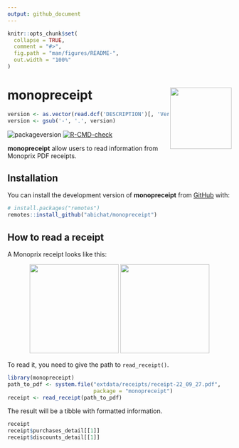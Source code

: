 ```yaml
---
output: github_document
---
```


<!-- README.md is generated from README.Rmd. Please edit that file -->

```r
knitr::opts_chunk$set(
  collapse = TRUE,
  comment = "#>",
  fig.path = "man/figures/README-",
  out.width = "100%"
)
```

# monopreceipt <img src="man/figures/logo.png" align="right" height="138" />

```r
version <- as.vector(read.dcf('DESCRIPTION')[, 'Version'])
version <- gsub('-', '.', version)
```

<!-- badges: start -->
![packageversion](https://img.shields.io/badge/version-`r version`-orange.svg)
[![R-CMD-check](https://github.com/abichat/monopreceipt/actions/workflows/R-CMD-check.yaml/badge.svg)](https://github.com/abichat/monopreceipt/actions/workflows/R-CMD-check.yaml)
<!-- badges: end -->

**monopreceipt** allow users to read information from Monoprix PDF receipts.

## Installation

You can install the development version of **monopreceipt** from [GitHub](https://github.com/) with:

``` r
# install.packages("remotes")
remotes::install_github("abichat/monopreceipt")
```

## How to read a receipt

A Monoprix receipt looks like this:

<p align="center">
<img src="inst/img/receipt-22_09_27-p1.jpg" width=200/>   <img src="inst/img/receipt-22_09_27-p2.jpg" width=200/>
</p>

To read it, you need to give the path to `read_receipt()`.

```r
library(monopreceipt)
path_to_pdf <- system.file("extdata/receipts/receipt-22_09_27.pdf", 
                           package = "monopreceipt")
receipt <- read_receipt(path_to_pdf)
```

The result will be a tibble with formatted information.

```r
receipt
receipt$purchases_detail[[1]]
receipt$discounts_detail[[1]]
```

